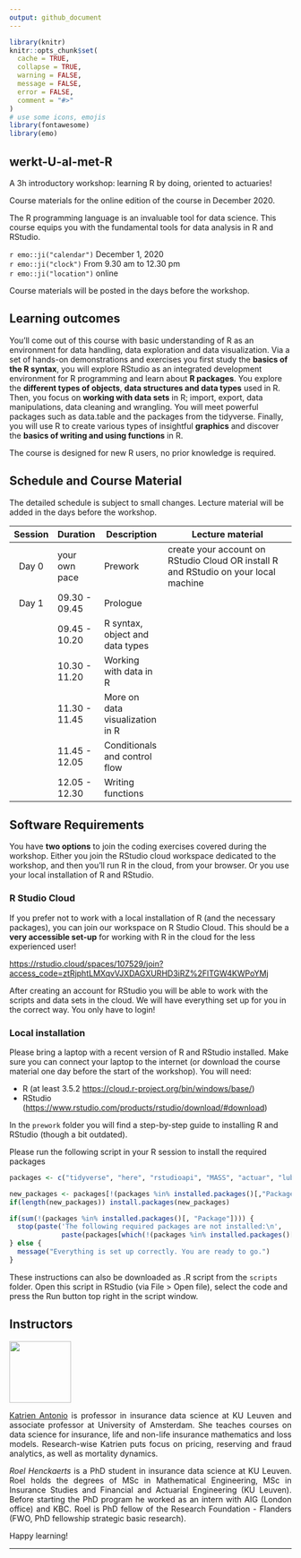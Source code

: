 ```yaml
---
output: github_document
---
```


```r
library(knitr)
knitr::opts_chunk$set(
  cache = TRUE,
  collapse = TRUE,
  warning = FALSE,
  message = FALSE,
  error = FALSE,
  comment = "#>"
)
# use some icons, emojis
library(fontawesome)
library(emo)
```

## werkt-U-al-met-R

A 3h introductory workshop: learning R by doing, oriented to actuaries!

Course materials for the online edition of the course in December 2020.

The R programming language is an invaluable tool for data science. This
course equips you with the fundamental tools for data analysis in R and
RStudio.

`r emo::ji("calendar")` December 1, 2020
<br>
`r emo::ji("clock")` From 9.30 am to 12.30 pm
<br>
`r emo::ji("location")` online

Course materials will be posted in the days before the workshop. 

## Learning outcomes

You'll come out of this course with basic understanding of R as an
environment for data handling, data exploration and data visualization.
Via a set of hands-on demonstrations and exercises you first study the
**basics of the R syntax**, you will explore RStudio as an integrated
development environment for R programming and learn about **R
packages**. You explore the **different types of objects**, **data
structures and data types** used in R. Then, you focus on **working with
data sets** in R; import, export, data manipulations, data cleaning and
wrangling. You will meet powerful packages such as data.table and the
packages from the tidyverse. Finally, you will use R to create various
types of insightful **graphics** and discover the **basics of writing
and using functions** in R.

The course is designed for new R users, no prior knowledge is required.


## Schedule and Course Material

The detailed schedule is subject to small changes. Lecture material will
be added in the days before the workshop.

| Session | Duration      | Description                     | Lecture material                                                                    |
| :-----: | ------------- | ------------------------------- | ----------------------------------------------------------------------------------- |
|  Day 0  | your own pace | Prework                         | create your account on RStudio Cloud OR install R and RStudio on your local machine |
|  Day 1  | 09.30 - 09.45 | Prologue                        |                                                                                     |
|         | 09.45 - 10.20 | R syntax, object and data types |                                                                                     |
|         | 10.30 - 11.20 | Working with data in R          |                                                                                     |
|         | 11.30 - 11.45 | More on data visualization in R |                                                                                     |
|         | 11.45 - 12.05 | Conditionals and control flow   |                                                                                     |
|         | 12.05 - 12.30 | Writing functions               |                                                                                     |

## Software Requirements

You have **two options** to join the coding exercises covered during the
workshop. Either you join the RStudio cloud workspace dedicated to the
workshop, and then you'll run R in the cloud, from your browser. Or you
use your local installation of R and RStudio.

### R Studio Cloud

If you prefer not to work with a local installation of R (and the
necessary packages), you can join our workspace on R Studio Cloud. This
should be a **very accessible set-up** for working with R in the cloud
for the less experienced user!

[https://rstudio.cloud/spaces/107529/join?access_code=ztRjphtLMXqvVJXDAGXURHD3iRZ%2FlTGW4KWPoYMj](https://rstudio.cloud/spaces/107529/join?access_code=ztRjphtLMXqvVJXDAGXURHD3iRZ%2FlTGW4KWPoYMj)

After creating an account for RStudio you will be able to work with the
scripts and data sets in the cloud. We will have everything set up for
you in the correct way. You only have to login!

### Local installation

Please bring a laptop with a recent version of R and RStudio installed.
Make sure you can connect your laptop to the internet (or download the
course material one day before the start of the workshop). You will
need:

  - R (at least 3.5.2 <https://cloud.r-project.org/bin/windows/base/>)
  - RStudio
    (<https://www.rstudio.com/products/rstudio/download/#download>)

In the `prework` folder you will find a step-by-step guide to installing R and RStudio (though a bit outdated). 

Please run the following script in your R session to install the
required packages

```r
packages <- c("tidyverse", "here", "rstudioapi", "MASS", "actuar", "lubridate", "readr", "readxl", "haven")

new_packages <- packages[!(packages %in% installed.packages()[,"Package"])]
if(length(new_packages)) install.packages(new_packages)

if(sum(!(packages %in% installed.packages()[, "Package"]))) {
  stop(paste('The following required packages are not installed:\n', 
             paste(packages[which(!(packages %in% installed.packages()[, "Package"]))], collapse = ', ')));
} else {
  message("Everything is set up correctly. You are ready to go.")
}
```

These instructions can also be downloaded as .R script from the
`scripts` folder. Open this script in RStudio (via File > Open file),
select the code and press the Run button top right in the script window.

## Instructors

<img src="image/Katrien.jpg" width="110"/>

<p align="justify"> [Katrien Antonio](https://katrienantonio.github.io/) is professor in
insurance data science at KU Leuven and associate professor at
University of Amsterdam. She teaches courses on data science for
insurance, life and non-life insurance mathematics and loss models.
Research-wise Katrien puts focus on pricing, reserving and fraud
analytics, as well as mortality dynamics.</p>

<p align="justify"> *Roel Henckaerts* is a PhD student in insurance data science at KU
Leuven. Roel holds the degrees of
MSc in Mathematical Engineering, MSc in Insurance Studies and Financial
and Actuarial Engineering (KU Leuven). Before starting the PhD program
he worked as an intern with AIG (London office) and KBC. Roel is PhD
fellow of the Research Foundation - Flanders (FWO, PhD fellowship
strategic basic research).</p>

Happy learning!

***